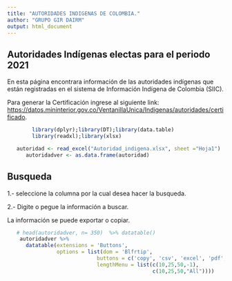 ---
title: "AUTORIDADES INDIGENAS DE COLOMBIA."
author: "GRUPO GIR DAIRM"
output: html_document
---


## Autoridades Indígenas electas para el periodo 2021



En esta página encontrara información de las autoridades indígenas que están registradas en el sistema de Información Indígena de Colombia (SIIC).

Para generar la Certificación ingrese al siguiente link: <https://datos.mininterior.gov.co/VentanillaUnica/Indigenas/autoridades/certificado>.



```{r , warning=FALSE,cache=FALSE,message=FALSE,echo=FALSE}
        library(dplyr);library(DT);library(data.table)
        library(readxl);library(xlsx)
```


```{r, echo=FALSE}
   autoridad <- read_excel("Autoridad_indigena.xlsx", sheet ="Hoja1")
      autoridadver <- as.data.frame(autoridad)
```

## Busqueda

1.- seleccione la columna por la cual desea hacer la busqueda.

2.- Digite o pegue la información a buscar.


La información se puede exportar o copiar.




```{r autoridadver, echo=FALSE}
   # head(autoridadver, n= 350)  %>% datatable() 
    autoridadver %>%
      datatable(extensions = 'Buttons',
                options = list(dom = 'Blfrtip',
                             buttons = c('copy', 'csv', 'excel', 'pdf', 'print'),
                             lengthMenu = list(c(10,25,50,-1),
                                               c(10,25,50,"All"))))
```

